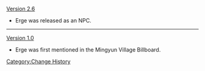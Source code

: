 [[Version 2.6]]
* Erge was released as an NPC.
----
[[Version 1.0]]
* Erge was first mentioned in the Mingyun Village Billboard.
<noinclude>[[Category:Change History]]</noinclude>
